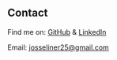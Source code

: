 ## Contact

Find me on: [GitHub](https://github.com/JGrandbit) & [LinkedIn](https://www.linkedin.com/in/josseline-rendon-903b921ba)

Email: <josseliner25@gmail.com>